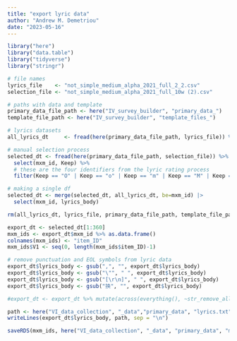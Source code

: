 ```yaml
---
title: "export lyric data"
author: "Andrew M. Demetriou"
date: "2023-05-16"
---
```


```r
library("here")
library("data.table")
library("tidyverse")
library("stringr")
```

```r
# file names
lyrics_file    <- "not_simple_medium_alpha_2021_full_2_2.csv"
selection_file <- "not_simple_medium_alpha_2021_full_10w (2).csv"

# paths with data and template
primary_data_file_path <- here("IV_survey_builder", "primary_data_")
template_file_path <- here("IV_survey_builder", "template_files_")
```

```r
# lyrics datasets
all_lyrics_dt     <- fread(here(primary_data_file_path, lyrics_file)) %>% select(mxm_id, lyrics_body)

# manual selection process
selected_dt <- fread(here(primary_data_file_path, selection_file)) %>% 
  select(mxm_id, Keep) %>% 
  # these are the four identifiers from the lyric rating process
  filter(Keep == "O" | Keep == "o" | Keep == "m" | Keep == "M" | Keep == "a" | Keep == "A")

# making a single df
selected_dt <- merge(selected_dt, all_lyrics_dt, be=mxm_id) |>
  select(mxm_id, lyrics_body)

rm(all_lyrics_dt, lyrics_file, primary_data_file_path, template_file_path, selection_file)
```


```r
export_dt <- selected_dt[1:360]
mxm_ids <- export_dt$mxm_id %>% as.data.frame()
colnames(mxm_ids) <- "item_ID"
mxm_ids$V1 <- seq(0, length(mxm_ids$item_ID)-1)

# remove punctuation and EOL symbols from lyric data
export_dt$lyrics_body <- gsub(",", "", export_dt$lyrics_body)
export_dt$lyrics_body <- gsub("\"", " ", export_dt$lyrics_body)
export_dt$lyrics_body <- gsub("[\r\n]", " ", export_dt$lyrics_body)
export_dt$lyrics_body <- gsub("抰", "", export_dt$lyrics_body)

#export_dt <- export_dt %>% mutate(across(everything(), ~str_remove_all(., '"')))
```

```r
path <- here("VI_data_collection", "_data","primary_data", "lyrics.txt")
writeLines(export_dt$lyrics_body, path, sep = "\n")

saveRDS(mxm_ids, here("VI_data_collection", "_data", "primary_data", "mxm_ids.RDS"))
```

